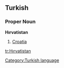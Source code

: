 ==Turkish==
===Proper Noun===
'''Hırvatistan'''
# [[Croatia]]

[[Category:Turkish language]]

[[tr:Hırvatistan]]